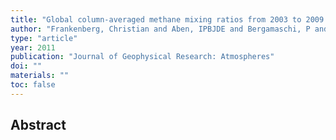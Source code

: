 ```yaml
---
title: "Global column-averaged methane mixing ratios from 2003 to 2009 as derived from SCIAMACHY: Trends and variability"
author: "Frankenberg, Christian and Aben, IPBJDE and Bergamaschi, P and Dlugokencky, EJ and Van Hees, R and Houweling, S and Van Der Meer, P and Snel, R and Tol, P"
type: "article"
year: 2011
publication: "Journal of Geophysical Research: Atmospheres"
doi: ""
materials: ""
toc: false
---
```


## Abstract

